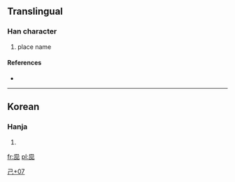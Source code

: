 ==Translingual==

===Han character===
{{Han char|rn=49|rad=己|as=07|sn=10|four=|canj=日山口心 (AURP)}}

# place name

====References====
* {{Han ref|kx=0327.101|dj=0631.190|hdz=10624.041|uh=5DFC|ud=24060}}

----

==Korean==

===Hanja===
{{ko-hanja|hangeul=[[팟]]|rv=pat|mr=p'at}}

# {{defn|Korean|sort=己07}}

[[Category:Korean-only CJKV Characters|己+07]]

[[fr:巼]]
[[pl:巼]]